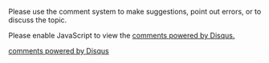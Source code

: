 Please use the comment system to make suggestions, point out errors, or to discuss the topic.

<div id="disqus_thread"></div>
<script type="text/javascript">
/* * * CONFIGURATION VARIABLES: EDIT BEFORE PASTING INTO YOUR WEBPAGE * * */
var disqus_shortname = 'dcf2014'; // required: replace example with your forum shortname

/* * * DON'T EDIT BELOW THIS LINE * * */
(function() {
  var dsq = document.createElement('script'); dsq.type = 'text/javascript'; dsq.async = true;
  dsq.src = '//' + disqus_shortname + '.disqus.com/embed.js';
  (document.getElementsByTagName('head')[0] || document.getElementsByTagName('body')[0]).appendChild(dsq);
})();
</script>
<noscript>Please enable JavaScript to view the <a href="http://disqus.com/?ref_noscript">comments powered by Disqus.</a></noscript>
<a href="http://disqus.com" class="dsq-brlink">comments powered by <span class="logo-disqus">Disqus</span></a>
    
